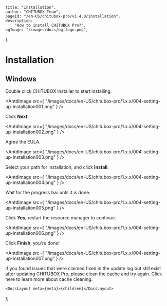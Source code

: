 
	title: "Installation",
	author: "CHITUBOX Team",
	pageId: "/en-US/chitubox-pro/v1.4.0/installation",
	description:
		"How to install CHITUBOX Pro?",
	ogImage: "/images/docs/og_logo.png",
};

# Installation

## Windows

Double click CHITUBOX installer to start installing.

<AntdImage
	src={
		"/images/docs/en-US/chitubox-pro/1.x.x/004-setting-up-installation001.png"
	}
/>

Click **Next**.

<AntdImage
	src={
		"/images/docs/en-US/chitubox-pro/1.x.x/004-setting-up-installation002.png"
	}
/>

Agree the EULA.

<AntdImage
	src={
		"/images/docs/en-US/chitubox-pro/1.x.x/004-setting-up-installation003.png"
	}
/>

Select your path for installation, and click **Install**.

<AntdImage
	src={
		"/images/docs/en-US/chitubox-pro/1.x.x/004-setting-up-installation004.png"
	}
/>

Wait for the progress bar until it is done.

<AntdImage
	src={
		"/images/docs/en-US/chitubox-pro/1.x.x/004-setting-up-installation005.png"
	}
/>

Click **Yes**, restart the resource manager to continue.

<AntdImage
	src={
		"/images/docs/en-US/chitubox-pro/1.x.x/004-setting-up-installation006.png"
	}
/>

Click **Finish**, you're done!

<AntdImage
	src={
		"/images/docs/en-US/chitubox-pro/1.x.x/004-setting-up-installation007.png"
	}
/>

<Admonition type="note">
	If you found issues that were claimed fixed in the update log but still exist after updating CHITUBOX Pro, please clean the cache and try again. Click <NextLink href="/en-US/docs/faq/latest/chitubox-pro-faq#clean-the-cache">here</NextLink> to learn more about cache cleaning.
</Admonition>

	<DocsLayout meta={meta}>{children}</DocsLayout>
);
